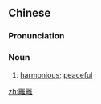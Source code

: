 ==Chinese==
{{zh-forms|s=雍雍|t2=雍雍|t3=邕邕}}

===Pronunciation===
{{zh-pron
|m=yōngyōng
|c=jung1 jung1
|cat=n
}}

===Noun===
{{zh-noun}}

# {{lb|zh|literary}} [[harmonious]]; [[peaceful]]

[[zh:雝雝]]
